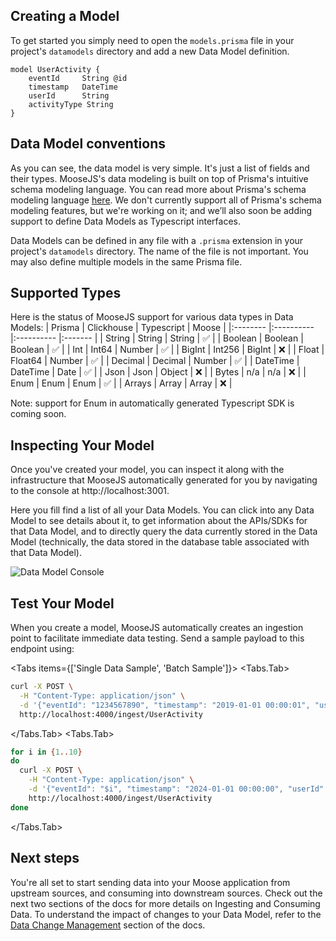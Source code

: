 
## Creating a Model

To get started you simply need to open the `models.prisma` file in your project's `datamodels` directory and add a new Data Model definition.

```prisma filename="datamodels/models.prisma" copy
model UserActivity {
    eventId     String @id
    timestamp   DateTime
    userId      String
    activityType String
}
```

## Data Model conventions

As you can see, the data model is very simple. It's just a list of fields and their types. MooseJS's data modeling is built on top of Prisma's intuitive schema modeling language. You can read more about Prisma's schema modeling language [here](https://www.prisma.io/docs/reference/tools-and-interfaces/prisma-schema). We don't currently support all of Prisma's schema modeling features, but we're working on it; and we’ll also soon be adding support to define Data Models as Typescript interfaces.

Data Models can be defined in any file with a `.prisma` extension in your project's `datamodels` directory. The name of the file is not important. You may also define multiple models in the same Prisma file.

## Supported Types

Here is the status of MooseJS support for various data types in Data Models:
| Prisma | Clickhouse | Typescript | Moose |
|:-------- |:---------- |:---------- |:------- |
| String | String | String | ✅ |
| Boolean | Boolean | Boolean | ✅ |
| Int | Int64 | Number | ✅ |
| BigInt | Int256 | BigInt | ❌ |
| Float | Float64 | Number | ✅ |
| Decimal | Decimal | Number | ✅ |
| DateTime | DateTime | Date | ✅ |
| Json | Json | Object | ❌ |
| Bytes | n/a | n/a | ❌ |
| Enum | Enum | Enum | ✅ |
| Arrays | Array | Array | ❌ |

Note: support for Enum in automatically generated Typescript SDK is coming soon.

## Inspecting Your Model

Once you've created your model, you can inspect it along with the infrastructure that MooseJS automatically generated for you by navigating to the console at http://localhost:3001.

Here you fill find a list of all your Data Models. You can click into any Data Model to see details about it, to get information about the APIs/SDKs for that Data Model, and to directly query the data currently stored in the Data Model (technically, the data stored in the database table associated with that Data Model).

![Data Model Console](/DataModelConsole.jpeg)

## Test Your Model

When you create a model, MooseJS automatically creates an ingestion point to facilitate immediate data testing. Send a sample payload to this endpoint using:

<Tabs items={['Single Data Sample', 'Batch Sample']}>
  <Tabs.Tab>
  ``` bash
  curl -X POST \
    -H "Content-Type: application/json" \
    -d '{"eventId": "1234567890", "timestamp": "2019-01-01 00:00:01", "userId": "123456", "activityType":"click"}' \
    http://localhost:4000/ingest/UserActivity
  ```
  </Tabs.Tab>
  <Tabs.Tab>
  ``` bash
  for i in {1..10}
  do
    curl -X POST \
      -H "Content-Type: application/json" \
      -d '{"eventId": "$i", "timestamp": "2024-01-01 00:00:00", "userId": "1234", "activityType":"click"}' \
      http://localhost:4000/ingest/UserActivity
  done
  ```
  </Tabs.Tab>
</Tabs>

## Next steps

You're all set to start sending data into your Moose application from upstream sources, and consuming into downstream sources. Check out the next two sections of the docs for more details on Ingesting and Consuming Data. To understand the impact of changes to your Data Model, refer to the [Data Change Management](/building/dcm/intro) section of the docs.
